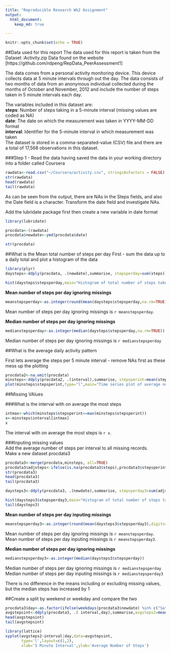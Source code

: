 ---
title: "Reproducible Research Wk2 Assignment"
output:
  html_document:
    keep_md: true

---

```{r setup, include=FALSE, keep_md=TRUE,}
knitr::opts_chunk$set(echo = TRUE)
```


##Data used for this report
The data used for this report is taken from the Dataset :Activity.zip Data found on the website
[https://github.com/rdpeng/RepData_PeerAssessment1]

The data comes from a personal activity monitoring device. This device collects data at 5 minute intervals through out the day. The data consists of two months of data from an anonymous individual collected during the months of October and November, 2012 and include the number of steps taken in 5 minute intervals each day.

The variables included in this dataset are:  
**steps**: Number of steps taking in a 5-minute interval (missing values are coded as NA)  
**date**: The date on which the measurement was taken in YYYY-MM-DD format  
**interval**: Identifier for the 5-minute interval in which measurement was taken  
The dataset is stored in a comma-separated-value (CSV) file and there are a total of 17,568 observations in this dataset.

###Step 1 - Read the data having saved the data in your working directory into a folder called Coursera
```{r}
rawdata<-read.csv("~/Coursera/activity.csv", stringsAsFactors = FALSE)
str(rawdata)
head(rawdata)
tail(rawdata)

```

As can be seen from the output, there are NAs in the Steps fields, and also the Date field is a character. 
Transform the date field and investigate NAs. 

Add the lubridate package first then create a new variable in date format
```{r, echo=TRUE}
library(lubridate)
```



```{r Change the data format }
procdata<-(rawdata)
procdata$newdate<-ymd(procdata$date)

str(procdata)

```



##What is the Mean total number of steps per day
First - sum the data up to a daily total and plot a histogram of the data
```{r Summarise data to daily total using plyr}
library(plyr)
daysteps<-ddply(procdata, .(newdate),summarise, stepsperday=sum(steps))

hist(daysteps$stepsperday,main="Histogram of total number of steps taken each day",ylab="number of days", xlab="Number of steps")
```
  
**Mean number of steps per day ignoring missings**
```{r}
meanstepsperday<-as.integer(round(mean(daysteps$stepsperday,na.rm=TRUE),digits=0))


```

Mean number of steps per day ignoring missings is `r meanstepsperday`.

**Median number of steps per day ignoring missings**
```{r}
medianstepsperday<-as.integer(median(daysteps$stepsperday,na.rm=TRUE))
```
 
Median number of steps per day ignoring missings is `r medianstepsperday`

##What is the average daily activity pattern

First lets average the steps per 5 minute interval
 - remove NAs first as these mess up the plotting
```{r fig.height=8,fig.width=8}
procdata2<-na.omit(procdata)
minsteps<-ddply(procdata2, .(interval),summarise, stepsperint=mean(steps))
plot(minsteps$stepsperint,type="l",main="Time series plot of average number of steps per interval",ylab="Average number of steps", xlab="5 minute interval", ylim=c(0,250), lwd=5,col="red")

```
  
##Missing VAlues

###What is the interval with on average the most steps 

```{r}
intmax<-which(minsteps$stepsperint==max(minsteps$stepsperint))
x<-minsteps$interval[intmax]
x
```
  
The interval with on average the most steps is `r x`.



###Inputing missing values  
Add the average number of steps per interval to all missing records.   
Make a new dataset procdata3

```{r}
procdata3<-merge(procdata,minsteps, all=TRUE)
procdata3$adjsteps<-ifelse(is.na(procdata3$steps),procdata3$stepsperint,procdata3$steps)
str(procdata3)
head(procdata3)
tail(procdata3)
```

```{r}
daysteps3<-ddply(procdata3, .(newdate),summarise, stepsperday3=sum(adjsteps))

hist(daysteps3$stepsperday3,main="Histogram of total number of steps taken each day -with missings imputed",ylab="number of days", xlab="Number of steps")
tail(daysteps3)
```

**Mean number of steps per day inputing missings**
```{r}
meanstepsperday3<-as.integer(round(mean(daysteps3$stepsperday3),digits=0))


```

Mean number of steps per day ignoring missings is `r meanstepsperday`.  
Mean number of steps per day inputing missings is `r meanstepsperday3`.

**Median number of steps per day ignoring missings**
```{r}
medianstepsperday3<-as.integer(median(daysteps3$stepsperday))
```
 
Median number of steps per day ignoring missings is `r medianstepsperday`  
Median number of steps per day inputing missings is `r medianstepsperday3`
  
There is no difference in the means including or excluding missing values, but the median steps has increased by 1


##Create a split by weekend or weekday and compare the two

```{r}
procdata3$day<-as.factor(ifelse(weekdays(procdata3$newdate) %in% c("Saturday","Sunday"),"Weekend","Weekday"))
avgstepsint<-ddply(procdata3, .( interval,day),summarise,avgsteps2=mean(adjsteps))
head(avgstepsint)
tail(avgstepsint)
```


```{r fig.width=8,fig.height=8}

library(lattice)
xyplot(avgsteps2~interval|day,data=avgstepsint,
       type='l',layout=c(1,2),
       xlab='5 Minute Interval',ylab='Average Number of Steps')
```


